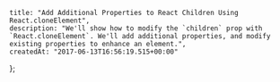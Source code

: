     title: "Add Additional Properties to React Children Using React.cloneElement",
    description: "We'll show how to modify the `children` prop with `React.cloneElement`. We'll add additional properties, and modify existing properties to enhance an element.",
    createdAt: "2017-06-13T16:56:19.515+00:00"
};


    
